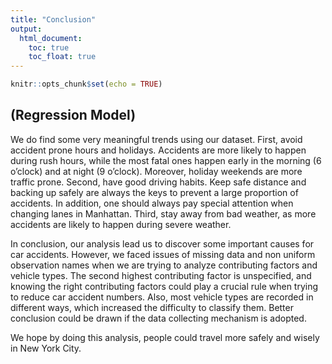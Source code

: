 ```yaml
---
title: "Conclusion"
output: 
  html_document: 
    toc: true
    toc_float: true
---
```


```r
knitr::opts_chunk$set(echo = TRUE)
```

## (Regression Model)

We do find some very meaningful trends using our dataset. First, avoid accident prone hours and holidays. Accidents are more likely to happen during rush hours, while the most fatal ones happen early in the morning (6 o'clock) and at night (9 o’clock). Moreover, holiday weekends are more traffic prone. Second, have good driving habits. Keep safe distance and backing up safely are always the keys to prevent a large proportion of accidents. In addition, one should always pay special attention when changing lanes in Manhattan. Third, stay away from bad weather, as more accidents are likely to happen during severe weather. 

In conclusion, our analysis lead us to discover some important causes for car accidents. However, we faced issues of missing data and non uniform observation names when we are trying to analyze contributing factors and vehicle types. The second highest contributing factor is unspecified, and knowing the right contributing factors could play a crucial rule when trying to reduce car accident numbers. Also, most vehicle types are recorded in different ways, which increased the difficulty to classify them. Better conclusion could be drawn if the data collecting mechanism is adopted.  

We hope by doing this analysis, people could travel more safely and wisely in New York City. 


